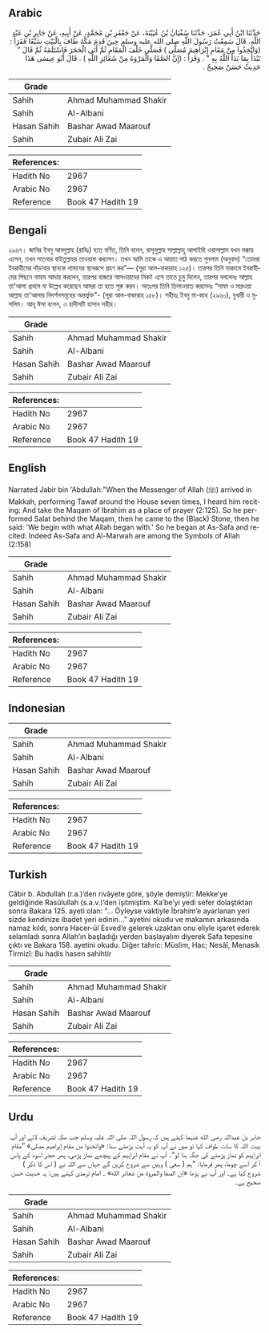 ## Arabic


<div dir="rtl" lang="ar" style={{fontSize:'larger',backgroundColor:'#f8f9fa',padding:20}}>
حَدَّثَنَا ابْنُ أَبِي عُمَرَ، حَدَّثَنَا سُفْيَانُ بْنُ عُيَيْنَةَ، عَنْ جَعْفَرِ بْنِ مُحَمَّدٍ، عَنْ أَبِيهِ، عَنْ جَابِرِ بْنِ عَبْدِ اللَّهِ، قَالَ سَمِعْتُ رَسُولَ اللَّهِ صلى الله عليه وسلم حِينَ قَدِمَ مَكَّةَ طَافَ بِالْبَيْتِ سَبْعًا فَقَرَأَ ‏:‏ ‏(‏وَاتَّخِذُوا مِنْ مَقَامِ إِبْرَاهِيمَ مُصَلًّى ‏)‏ فَصَلَّى خَلْفَ الْمَقَامِ ثُمَّ أَتَى الْحَجَرَ فَاسْتَلَمَهُ ثُمَّ قَالَ ‏"‏ نَبْدَأُ بِمَا بَدَأَ اللَّهُ بِهِ ‏"‏ ‏.‏ وَقَرَأَ ‏:‏ ‏(‏إِنَّ الصَّفَا وَالْمَرْوَةَ مِنْ شَعَائِرِ اللَّهِ ‏)‏ ‏.‏ قَالَ أَبُو عِيسَى هَذَا حَدِيثٌ حَسَنٌ صَحِيحٌ ‏.‏
</div>
<div style={{backgroundColor:'#f8f9fa',padding:20, marginBottom: 10}}><table> <thead> <tr> <th>Grade</th> <th></th> </tr> </thead> <tbody> <tr><td>Sahih</td><td>Ahmad Muhammad Shakir</td></tr><tr><td>Sahih</td><td>Al-Albani</td></tr><tr><td>Hasan Sahih</td><td>Bashar Awad Maarouf</td></tr><tr><td>Sahih</td><td>Zubair Ali Zai</td></tr></tbody></table><table> <thead> <tr> <th>References:</th> <th></th> </tr> </thead> <tbody><tr><td>Hadith No</td><td>2967</td></tr><tr><td>Arabic No</td><td>2967</td></tr><tr><td>Reference</td><td>Book 47 Hadith 19</td></tr></tbody></table></div>

## Bengali


<div dir="ltr" lang="bn" style={{fontSize:'larger',backgroundColor:'#f8f9fa',padding:20}}>
২৯৬৭। জাবির ইবনু আবদুল্লাহ (রাযিঃ) হতে বর্ণিত, তিনি বলেন, রাসূলুল্লাহ সাল্লাল্লাহু আলাইহি ওয়াসাল্লাম যখন মক্কায় এলেন, তখন সাতবার বাইতুল্লাহর তাওয়াফ করলেন। তখন আমি তাকে এ আয়াত পাঠ করতে শুনলাম (অনুবাদ) “তোমরা ইবরাহীমের দাঁড়াবার স্থানকে নামাযের স্থানরূপে গ্রহণ কর”— (সূরা আল-বাকারাহ ১২৫)। তারপর তিনি মাকামে ইবরাহীমের পিছনে নামায আদায় করলেন, তারপর হাজরে আসওয়াদের নিকট এসে তাতে চুমু দিলেন, তারপর বললেনঃ আল্লাহ তা'আলা প্রথমে যা উল্লেখ করেছেন আমরা তা হতে শুরু করব। অতঃপর তিনি তিলাওয়াত করলেনঃ “সাফা ও মারওয়া আল্লাহ তা'আলার নিদর্শনসমূহের অন্তর্ভুক্ত"- (সূরা আল-বাকারাহ ১৫৮)। সহীহঃ ইবনু মা-জাহ (২৯৬০), বুখারী ও মুসলিম। আবূ ঈসা বলেন, এ হাদীসটি হাসান সহীহ।
</div>
<div style={{backgroundColor:'#f8f9fa',padding:20, marginBottom: 10}}><table> <thead> <tr> <th>Grade</th> <th></th> </tr> </thead> <tbody> <tr><td>Sahih</td><td>Ahmad Muhammad Shakir</td></tr><tr><td>Sahih</td><td>Al-Albani</td></tr><tr><td>Hasan Sahih</td><td>Bashar Awad Maarouf</td></tr><tr><td>Sahih</td><td>Zubair Ali Zai</td></tr></tbody></table><table> <thead> <tr> <th>References:</th> <th></th> </tr> </thead> <tbody><tr><td>Hadith No</td><td>2967</td></tr><tr><td>Arabic No</td><td>2967</td></tr><tr><td>Reference</td><td>Book 47 Hadith 19</td></tr></tbody></table></div>

## English


<div dir="ltr" lang="en" style={{fontSize:'larger',backgroundColor:'#f8f9fa',padding:20}}>
Narrated Jabir bin 'Abdullah:"When the Messenger of Allah (ﷺ) arrived in Makkah, performing Tawaf around the House seven times, I heard him reciting: And take the Maqam of Ibrahim as a place of prayer (2:125). So he performed Salat behind the Maqam, then he came to the (Black) Stone, then he said: 'We begin with what Allah began with.' So he began at As-Safa and recited: Indeed As-Safa and Al-Marwah are among the Symbols of Allah (2:158)
</div>
<div style={{backgroundColor:'#f8f9fa',padding:20, marginBottom: 10}}><table> <thead> <tr> <th>Grade</th> <th></th> </tr> </thead> <tbody> <tr><td>Sahih</td><td>Ahmad Muhammad Shakir</td></tr><tr><td>Sahih</td><td>Al-Albani</td></tr><tr><td>Hasan Sahih</td><td>Bashar Awad Maarouf</td></tr><tr><td>Sahih</td><td>Zubair Ali Zai</td></tr></tbody></table><table> <thead> <tr> <th>References:</th> <th></th> </tr> </thead> <tbody><tr><td>Hadith No</td><td>2967</td></tr><tr><td>Arabic No</td><td>2967</td></tr><tr><td>Reference</td><td>Book 47 Hadith 19</td></tr></tbody></table></div>

## Indonesian


<div dir="ltr" lang="id" style={{fontSize:'larger',backgroundColor:'#f8f9fa',padding:20}}>

</div>
<div style={{backgroundColor:'#f8f9fa',padding:20, marginBottom: 10}}><table> <thead> <tr> <th>Grade</th> <th></th> </tr> </thead> <tbody> <tr><td>Sahih</td><td>Ahmad Muhammad Shakir</td></tr><tr><td>Sahih</td><td>Al-Albani</td></tr><tr><td>Hasan Sahih</td><td>Bashar Awad Maarouf</td></tr><tr><td>Sahih</td><td>Zubair Ali Zai</td></tr></tbody></table><table> <thead> <tr> <th>References:</th> <th></th> </tr> </thead> <tbody><tr><td>Hadith No</td><td>2967</td></tr><tr><td>Arabic No</td><td>2967</td></tr><tr><td>Reference</td><td>Book 47 Hadith 19</td></tr></tbody></table></div>

## Turkish


<div dir="ltr" lang="tr" style={{fontSize:'larger',backgroundColor:'#f8f9fa',padding:20}}>
Câbir b. Abdullah (r.a.)’den rivâyete göre, şöyle demiştir: Mekke’ye geldiğinde Rasûlullah (s.a.v.)’den işitmiştim. Ka’be’yi yedi sefer dolaştıktan sonra Bakara 125. ayeti olan: “... Öyleyse vaktiyle İbrahim’e ayarlanan yeri sizde kendinize ibadet yeri edinin...” ayetini okudu ve makamın arkasında namaz kıldı, sonra Hacer-ül Esved’e gelerek uzaktan onu eliyle işaret ederek selamladı sonra Allah’ın başladığı yerden başlayalım diyerek Safa tepesine çıktı ve Bakara 158. ayetini okudu. Diğer tahric: Müslim, Hac; Nesâî, Menasik Tirmizî: Bu hadis hasen sahihtir
</div>
<div style={{backgroundColor:'#f8f9fa',padding:20, marginBottom: 10}}><table> <thead> <tr> <th>Grade</th> <th></th> </tr> </thead> <tbody> <tr><td>Sahih</td><td>Ahmad Muhammad Shakir</td></tr><tr><td>Sahih</td><td>Al-Albani</td></tr><tr><td>Hasan Sahih</td><td>Bashar Awad Maarouf</td></tr><tr><td>Sahih</td><td>Zubair Ali Zai</td></tr></tbody></table><table> <thead> <tr> <th>References:</th> <th></th> </tr> </thead> <tbody><tr><td>Hadith No</td><td>2967</td></tr><tr><td>Arabic No</td><td>2967</td></tr><tr><td>Reference</td><td>Book 47 Hadith 19</td></tr></tbody></table></div>

## Urdu


<div dir="rtl" lang="ur" style={{fontSize:'larger',backgroundColor:'#f8f9fa',padding:20}}>
جابر بن عبداللہ رضی الله عنہما کہتے ہیں کہ رسول اللہ صلی اللہ علیہ وسلم جب مکہ تشریف لائے اور آپ بیت اللہ کا سات طواف کیا تو میں نے آپ کو یہ آیت پڑھتے سنا: «واتخذوا من مقام إبراهيم مصلى» ”مقام ابراہیم کو نماز پڑھنے کی جگہ بنا لو“۔ آپ نے مقام ابراہیم کے پیچھے نماز پڑھی، پھر حجر اسود کے پاس آ کر اسے چوما، پھر فرمایا: ”ہم ( سعی ) وہیں سے شروع کریں گے جہاں سے اللہ نے ( اس کا ذکر ) شروع کیا ہے۔ اور آپ نے پڑھا «إن الصفا والمروة من شعائر الله» ۔ امام ترمذی کہتے ہیں: یہ حدیث حسن صحیح ہے۔
</div>
<div style={{backgroundColor:'#f8f9fa',padding:20, marginBottom: 10}}><table> <thead> <tr> <th>Grade</th> <th></th> </tr> </thead> <tbody> <tr><td>Sahih</td><td>Ahmad Muhammad Shakir</td></tr><tr><td>Sahih</td><td>Al-Albani</td></tr><tr><td>Hasan Sahih</td><td>Bashar Awad Maarouf</td></tr><tr><td>Sahih</td><td>Zubair Ali Zai</td></tr></tbody></table><table> <thead> <tr> <th>References:</th> <th></th> </tr> </thead> <tbody><tr><td>Hadith No</td><td>2967</td></tr><tr><td>Arabic No</td><td>2967</td></tr><tr><td>Reference</td><td>Book 47 Hadith 19</td></tr></tbody></table></div>